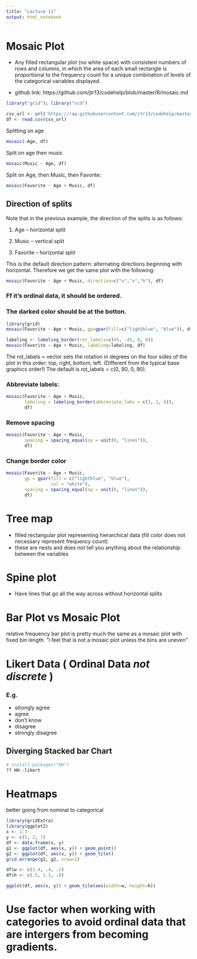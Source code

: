 ```yaml
---
title: "Lecture 11"
output: html_notebook
---
```



# Mosaic Plot
- Any filled rectangular plot (no white space) with consistent numbers of rows and columns, in which the area of each small rectangle is proportional to the frequency count for a unique combination of levels of the categorical variables displayed.

- github link: https://github.com/jtr13/codehelp/blob/master/R/mosaic.md

```r
library("grid"); library("vcd")
```

```r
csv_url <- url('https://raw.githubusercontent.com/jtr13/codehelp/master/data/MusicIcecream.csv')
df <- read.csv(csv_url)
```

Splitting on age
```r
mosaic(~Age, df)
```

Split on age then music
```r
mosaic(Music ~ Age, df)
```
Split on Age, then Music, then Favorite:

```r
mosaic(Favorite ~ Age + Music, df)
```
## Direction of splits

Note that in the previous example, the direction of the splits is as follows:

1. Age -- horizontal split

2. Music -- vertical split

3. Favorite -- horizontal split

This is the default direction pattern: alternating directions beginning with horizontal. Therefore we get the same plot with the following:

```r
mosaic(Favorite ~ Age + Music, direction=c("v","v","h"), df)
```
### Ff it's ordinal data, it should be ordered.
### The darked color should be at the botton.
```r
library(grid)
mosaic(Favorite ~ Age + Music, gp=gpar(fill=c("lightblue", "blue")), df)
```

```r
labeling <- labeling_border(rot_labels=c(45, -45, 0, 0))
mosaic(Favorite ~ Age + Music, labeling=labeling, df)
```

The rot_labels = vector sets the rotation in degrees on the four sides of the plot in this order: top, right, bottom, left. (Different from the typical base graphics order!) The default is rot_labels = c(0, 90, 0, 90).

### Abbreviate labels:
```r
mosaic(Favorite ~ Age + Music, 
       labeling = labeling_border(abbreviate_labs = c(3, 1, 6)), 
       df)
```
### Remove spacing
```r
mosaic(Favorite ~ Age + Music,
       spacing = spacing_equal(sp = unit(0, "lines")),
       df)
```

### Change border color

```r
mosaic(Favorite ~ Age + Music,
       gp = gpar(fill = c("lightblue", "blue"),
                 col = "white"),
       spacing = spacing_equal(sp = unit(0, "lines")),
       df)
```

# Tree map
- filled rectangular plot representing hierarchical data (fill color does not necessary represent frequency count)
- these are nests and does not tell you anything about the relationship between the variables

# Spine plot
- Have lines that go all the way across without horizontal splits

# Bar Plot vs Mosaic Plot
relative frequency bar plot is pretty much the same as a mosaic plot with fixed bin length.
"i feel that is not a mosaic plot unless the bins are uneven"

# Likert Data ( Ordinal Data *not discrete* )
### E.g.
- strongly agree
- agree
- don't know
- disagree
- strongly disagree


## Diverging Stacked bar Chart 

```r
# install.packages("HH")
?? HH::likert
```

# Heatmaps

better going from nominal to categorical

```r
library(gridExtra)
library(ggplot2)
x <- 1:3
y <- c(5, 2, 7)
df <- data.frame(x, y)
g1 <- ggplot(df, aes(x, y)) + geom_point()
g2 <- ggplot(df, aes(x, y)) + geom_tile()
grid.arrange(g1, g2, nrow=1)
```
```r
df$w <- c(1.4, .4, .2)
df$h <- c(.5, 1.3, .8)

ggplot(df, aes(x, y)) + geom_tile(aes(width=w, height=h))
```
# Use factor when working with categories to avoid ordinal data that are intergers from becoming gradients.
